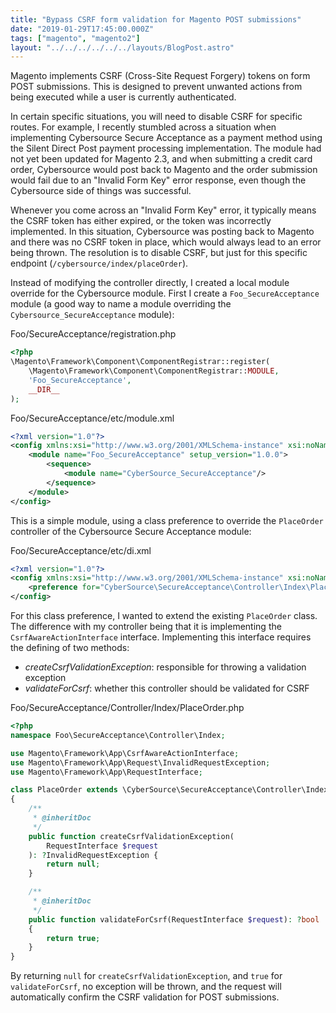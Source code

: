 ```yaml
---
title: "Bypass CSRF form validation for Magento POST submissions"
date: "2019-01-29T17:45:00.000Z"
tags: ["magento", "magento2"]
layout: "../../../../../../layouts/BlogPost.astro"
---
```



Magento implements CSRF (Cross-Site Request Forgery) tokens on form POST submissions. This is designed to prevent unwanted actions from being executed while a user is currently authenticated.

In certain specific situations, you will need to disable CSRF for specific routes. For example, I recently stumbled across a situation when implementing Cybersource Secure Acceptance as a payment method using the Silent Direct Post payment processing implementation. The module had not yet been updated for Magento 2.3, and when submitting a credit card order, Cybersource would post back to Magento and the order submission would fail due to an "Invalid Form Key" error response, even though the Cybersource side of things was successful.

Whenever you come across an "Invalid Form Key" error, it typically means the CSRF token has either expired, or the token was incorrectly implemented. In this situation, Cybersource was posting back to Magento and there was no CSRF token in place, which would always lead to an error being thrown. The resolution is to disable CSRF, but just for this specific endpoint (`/cybersource/index/placeOrder`).

Instead of modifying the controller directly, I created a local module override for the Cybersource module. First I create a `Foo_SecureAcceptance` module (a good way to name a module overriding the `Cybersource_SecureAcceptance` module):

<div class="gatsby-code-title">Foo/SecureAcceptance/registration.php</div>

```php
<?php
\Magento\Framework\Component\ComponentRegistrar::register(
    \Magento\Framework\Component\ComponentRegistrar::MODULE,
    'Foo_SecureAcceptance',
    __DIR__
);
```

<div class="gatsby-code-title">Foo/SecureAcceptance/etc/module.xml</div>

```xml
<?xml version="1.0"?>
<config xmlns:xsi="http://www.w3.org/2001/XMLSchema-instance" xsi:noNamespaceSchemaLocation="urn:magento:framework:Module/etc/module.xsd">
    <module name="Foo_SecureAcceptance" setup_version="1.0.0">
        <sequence>
            <module name="CyberSource_SecureAcceptance"/>
        </sequence>
    </module>
</config>
```

This is a simple module, using a class preference to override the `PlaceOrder` controller of the Cybersource Secure Acceptance module:

<div class="gatsby-code-title">Foo/SecureAcceptance/etc/di.xml</div>

```xml
<?xml version="1.0"?>
<config xmlns:xsi="http://www.w3.org/2001/XMLSchema-instance" xsi:noNamespaceSchemaLocation="urn:magento:framework:ObjectManager/etc/config.xsd">
    <preference for="CyberSource\SecureAcceptance\Controller\Index\PlaceOrder" type="Foo\SecureAcceptance\Controller\Index\PlaceOrder"/>
</config>
```

For this class preference, I wanted to extend the existing `PlaceOrder` class. The difference with my controller being that it is implementing the `CsrfAwareActionInterface` interface. Implementing this interface requires the defining of two methods:

- *createCsrfValidationException*: responsible for throwing a validation exception
- *validateForCsrf*: whether this controller should be validated for CSRF

<div class="gatsby-code-title">Foo/SecureAcceptance/Controller/Index/PlaceOrder.php</div>

```php
<?php
namespace Foo\SecureAcceptance\Controller\Index;

use Magento\Framework\App\CsrfAwareActionInterface;
use Magento\Framework\App\Request\InvalidRequestException;
use Magento\Framework\App\RequestInterface;

class PlaceOrder extends \CyberSource\SecureAcceptance\Controller\Index\PlaceOrder implements CsrfAwareActionInterface
{
    /**
     * @inheritDoc
     */
    public function createCsrfValidationException(
        RequestInterface $request
    ): ?InvalidRequestException {
        return null;
    }

    /**
     * @inheritDoc
     */
    public function validateForCsrf(RequestInterface $request): ?bool
    {
        return true;
    }
}
```

By returning `null` for `createCsrfValidationException`, and `true` for `validateForCsrf`, no exception will be thrown, and the request will automatically confirm the CSRF validation for POST submissions.
